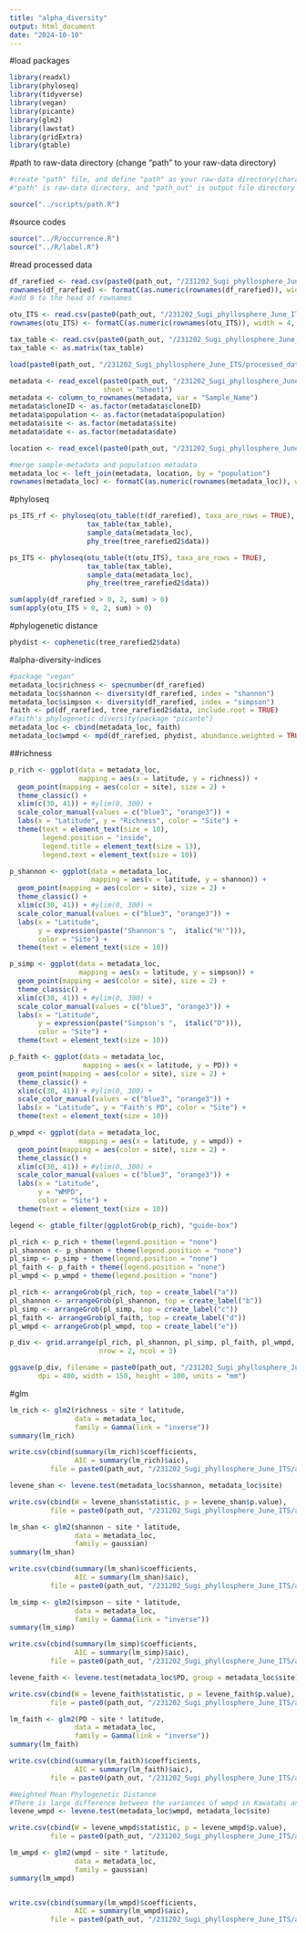 ```yaml
---
title: "alpha_diversity"
output: html_document
date: "2024-10-10"
---
```


#load packages

```r
library(readxl)
library(phyloseq)
library(tidyverse)
library(vegan)
library(picante)
library(glm2)
library(lawstat)
library(gridExtra)
library(gtable)
```

#path to raw-data directory (change "path" to your raw-data directory)

```r
#create "path" file, and define "path" as your raw-data directory(character vector) in the file
#"path" is raw-data directory, and "path_out" is output file directory

source("../scripts/path.R")
```

#source codes

```r
source("../R/occurrence.R")
source("../R/label.R")
```

#read processed data

```r
df_rarefied <- read.csv(paste0(path_out, "/231202_Sugi_phyllosphere_June_ITS/processed_data/df_rarefied_ITS.csv"), row.names = 1)
rownames(df_rarefied) <- formatC(as.numeric(rownames(df_rarefied)), width = 4, flag = "0") 
#add 0 to the head of rownames

otu_ITS <- read.csv(paste0(path_out, "/231202_Sugi_phyllosphere_June_ITS/processed_data/otus_data_ITS.csv"), row.names = 1)
rownames(otu_ITS) <- formatC(as.numeric(rownames(otu_ITS)), width = 4, flag = "0") 

tax_table <- read.csv(paste0(path_out, "/231202_Sugi_phyllosphere_June_ITS/processed_data/tax_table2_ITS.csv"), row.names = 1)
tax_table <- as.matrix(tax_table)

load(paste0(path_out, "/231202_Sugi_phyllosphere_June_ITS/processed_data/trees.Rdata"))

metadata <- read_excel(paste0(path_out, "/231202_Sugi_phyllosphere_June_ITS/processed_data/metadata_2306.xlsx"), 
                       sheet = "Sheet1")
metadata <- column_to_rownames(metadata, var = "Sample_Name")
metadata$cloneID <- as.factor(metadata$cloneID)
metadata$population <- as.factor(metadata$population)
metadata$site <- as.factor(metadata$site)
metadata$date <- as.factor(metadata$date)

location <- read_excel(paste0(path_out, "/231202_Sugi_phyllosphere_June_ITS/processed_data/location_Sugi_pop.xlsx"), sheet = "location")

#merge sample-metadata and population metadata
metadata_loc <- left_join(metadata, location, by = "population")
rownames(metadata_loc) <- formatC(as.numeric(rownames(metadata_loc)), width = 4, flag = "0")
```

#phyloseq

```r
ps_ITS_rf <- phyloseq(otu_table(t(df_rarefied), taxa_are_rows = TRUE), 
                   tax_table(tax_table), 
                   sample_data(metadata_loc), 
                   phy_tree(tree_rarefied2$data))

ps_ITS <- phyloseq(otu_table(t(otu_ITS), taxa_are_rows = TRUE), 
                   tax_table(tax_table), 
                   sample_data(metadata_loc), 
                   phy_tree(tree_rarefied2$data))

sum(apply(df_rarefied > 0, 2, sum) > 0)
sum(apply(otu_ITS > 0, 2, sum) > 0)
```

#phylogenetic distance

```r
phydist <- cophenetic(tree_rarefied2$data)
```

#alpha-diversity-indices

```r
#package "vegan"
metadata_loc$richness <- specnumber(df_rarefied)
metadata_loc$shannon <- diversity(df_rarefied, index = "shannon")
metadata_loc$simpson <- diversity(df_rarefied, index = "simpson")
faith <- pd(df_rarefied, tree_rarefied2$data, include.root = TRUE)
#faith's phylogenetic diversity(package "picante")
metadata_loc <- cbind(metadata_loc, faith)
metadata_loc$wmpd <- mpd(df_rarefied, phydist, abundance.weighted = TRUE)
```

##richness

```r
p_rich <- ggplot(data = metadata_loc, 
                 mapping = aes(x = latitude, y = richness)) + 
  geom_point(mapping = aes(color = site), size = 2) +
  theme_classic() + 
  xlim(c(30, 41)) + #ylim(0, 300) +
  scale_color_manual(values = c("blue3", "orange3")) +
  labs(x = "Latitude", y = "Richness", color = "Site") +
  theme(text = element_text(size = 10), 
        legend.position = "inside", 
        legend.title = element_text(size = 13), 
        legend.text = element_text(size = 10))

p_shannon <- ggplot(data = metadata_loc, 
                    mapping = aes(x = latitude, y = shannon)) + 
  geom_point(mapping = aes(color = site), size = 2) +
  theme_classic() + 
  xlim(c(30, 41)) + #ylim(0, 300) +
  scale_color_manual(values = c("blue3", "orange3")) +
  labs(x = "Latitude", 
       y = expression(paste("Shannon's ",  italic("H'"))), 
       color = "Site") +
  theme(text = element_text(size = 10))

p_simp <- ggplot(data = metadata_loc, 
                 mapping = aes(x = latitude, y = simpson)) + 
  geom_point(mapping = aes(color = site), size = 2) +
  theme_classic() + 
  xlim(c(30, 41)) + #ylim(0, 300) +
  scale_color_manual(values = c("blue3", "orange3")) +
  labs(x = "Latitude", 
       y = expression(paste("Simpson's ",  italic("D"))), 
       color = "Site") +
  theme(text = element_text(size = 10))

p_faith <- ggplot(data = metadata_loc, 
                  mapping = aes(x = latitude, y = PD)) + 
  geom_point(mapping = aes(color = site), size = 2) +
  theme_classic() + 
  xlim(c(30, 41)) + #ylim(0, 300) +
  scale_color_manual(values = c("blue3", "orange3")) +
  labs(x = "Latitude", y = "Faith's PD", color = "Site") +
  theme(text = element_text(size = 10))

p_wmpd <- ggplot(data = metadata_loc, 
                 mapping = aes(x = latitude, y = wmpd)) + 
  geom_point(mapping = aes(color = site), size = 2) +
  theme_classic() + 
  xlim(c(30, 41)) + #ylim(0, 300) +
  scale_color_manual(values = c("blue3", "orange3")) +
  labs(x = "Latitude", 
       y = "WMPD", 
       color = "Site") +
  theme(text = element_text(size = 10))

legend <- gtable_filter(ggplotGrob(p_rich), "guide-box")
```

```r
pl_rich <- p_rich + theme(legend.position = "none")
pl_shannon <- p_shannon + theme(legend.position = "none")
pl_simp <- p_simp + theme(legend.position = "none")
pl_faith <- p_faith + theme(legend.position = "none")
pl_wmpd <- p_wmpd + theme(legend.position = "none")

pl_rich <- arrangeGrob(pl_rich, top = create_label("a"))
pl_shannon <- arrangeGrob(pl_shannon, top = create_label("b"))
pl_simp <- arrangeGrob(pl_simp, top = create_label("c"))
pl_faith <- arrangeGrob(pl_faith, top = create_label("d"))
pl_wmpd <- arrangeGrob(pl_wmpd, top = create_label("e"))

p_div <- grid.arrange(pl_rich, pl_shannon, pl_simp, pl_faith, pl_wmpd, legend, 
                      nrow = 2, ncol = 3)

ggsave(p_div, filename = paste0(path_out, "/231202_Sugi_phyllosphere_June_ITS/figures/alpha_ITS.png"), 
       dpi = 400, width = 150, height = 100, units = "mm")
```

#glm

```r
lm_rich <- glm2(richness ~ site * latitude, 
                data = metadata_loc, 
                family = Gamma(link = "inverse"))
summary(lm_rich)

write.csv(cbind(summary(lm_rich)$coefficients, 
                AIC = summary(lm_rich)$aic), 
          file = paste0(path_out, "/231202_Sugi_phyllosphere_June_ITS/analysis/rich_glm_gamma.csv"))
```

```r
levene_shan <- levene.test(metadata_loc$shannon, metadata_loc$site)

write.csv(cbind(W = levene_shan$statistic, p = levene_shan$p.value), 
          file = paste0(path_out, "/231202_Sugi_phyllosphere_June_ITS/analysis/shannon_levene.csv"))

lm_shan <- glm2(shannon ~ site * latitude, 
                data = metadata_loc, 
                family = gaussian)
summary(lm_shan)

write.csv(cbind(summary(lm_shan)$coefficients, 
                AIC = summary(lm_shan)$aic), 
          file = paste0(path_out, "/231202_Sugi_phyllosphere_June_ITS/analysis/shannon_glm_gauss.csv"))
```

```r
lm_simp <- glm2(simpson ~ site * latitude, 
                data = metadata_loc, 
                family = Gamma(link = "inverse"))
summary(lm_simp)

write.csv(cbind(summary(lm_simp)$coefficients, 
                AIC = summary(lm_simp)$aic), 
          file = paste0(path_out, "/231202_Sugi_phyllosphere_June_ITS/analysis/simpson_glm_gamma.csv"))
```

```r
levene_faith <- levene.test(metadata_loc$PD, group = metadata_loc$site)

write.csv(cbind(W = levene_faith$statistic, p = levene_faith$p.value), 
          file = paste0(path_out, "/231202_Sugi_phyllosphere_June_ITS/analysis/faith_levene.csv"))

lm_faith <- glm2(PD ~ site * latitude, 
                data = metadata_loc, 
                family = Gamma(link = "inverse"))
summary(lm_faith)

write.csv(cbind(summary(lm_faith)$coefficients, 
                AIC = summary(lm_faith)$aic), 
          file = paste0(path_out, "/231202_Sugi_phyllosphere_June_ITS/analysis/faith_glm_gamma.csv"))
```

```r
#Weighted Mean Phylogenetic Distance
#There is large difference between the variances of wmpd in Kawatabi and Tsukuba (Levene's test)
levene_wmpd <- levene.test(metadata_loc$wmpd, metadata_loc$site)

write.csv(cbind(W = levene_wmpd$statistic, p = levene_wmpd$p.value), 
          file = paste0(path_out, "/231202_Sugi_phyllosphere_June_ITS/analysis/wmpd_levene.csv"))

lm_wmpd <- glm2(wmpd ~ site * latitude, 
                data = metadata_loc, 
                family = gaussian)
summary(lm_wmpd)


write.csv(cbind(summary(lm_wmpd)$coefficients, 
                AIC = summary(lm_wmpd)$aic), 
          file = paste0(path_out, "/231202_Sugi_phyllosphere_June_ITS/analysis/wmpd_glm_gauss.csv"))
```

